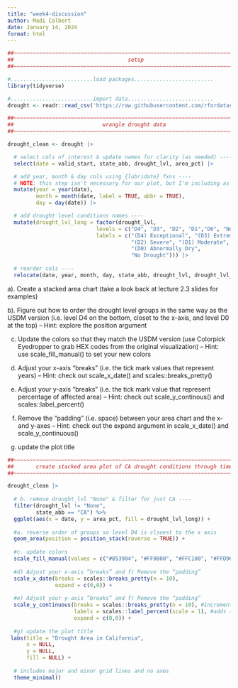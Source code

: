 ```yaml
---
title: "week4-discussion"
author: Madi Calbert
date: January 14, 2024
format: html
---
```


```r
##~~~~~~~~~~~~~~~~~~~~~~~~~~~~~~~~~~~~~~~~~~~~~~~~~~~~~~~~~~~~~~~~~~~~~~~~~~~~~~
##                                    setup                                 ----
##~~~~~~~~~~~~~~~~~~~~~~~~~~~~~~~~~~~~~~~~~~~~~~~~~~~~~~~~~~~~~~~~~~~~~~~~~~~~~~

#..........................load packages.........................
library(tidyverse)

#..........................import data...........................
drought <- readr::read_csv('https://raw.githubusercontent.com/rfordatascience/tidytuesday/main/data/2021/2021-07-20/drought.csv')

##~~~~~~~~~~~~~~~~~~~~~~~~~~~~~~~~~~~~~~~~~~~~~~~~~~~~~~~~~~~~~~~~~~~~~~~~~~~~~~
##                            wrangle drought data                          ----
##~~~~~~~~~~~~~~~~~~~~~~~~~~~~~~~~~~~~~~~~~~~~~~~~~~~~~~~~~~~~~~~~~~~~~~~~~~~~~~

drought_clean <- drought |>

  # select cols of interest & update names for clarity (as needed) ----
  select(date = valid_start, state_abb, drought_lvl, area_pct) |> 

  # add year, month & day cols using {lubridate} fxns ----
  # NOTE: this step isn't necessary for our plot, but I'm including as examples of how to extract different date elements from a object of class `Date` using {lubridate} ----
  mutate(year = year(date),
         month = month(date, label = TRUE, abbr = TRUE),
         day = day(date)) |>

  # add drought level conditions names ----
  mutate(drought_lvl_long = factor(drought_lvl,
                            levels = c("D4", "D3", "D2", "D1","D0", "None"),
                            labels = c("(D4) Exceptional", "(D3) Extreme",
                                       "(D2) Severe", "(D1) Moderate", 
                                       "(D0) Abnormally Dry", 
                                       "No Drought"))) |>
  
  # reorder cols ----
  relocate(date, year, month, day, state_abb, drought_lvl, drought_lvl_long, area_pct)
```
a). Create a stacked area chart (take a look back at lecture 2.3 slides for examples)

b). Figure out how to order the drought level groups in the same way as the USDM version (i.e. level D4 on the bottom, closet to the x-axis, and level D0 at the top) – Hint: explore the position argument

c) Update the colors so that they match the USDM version (use Colorpick Eyedropper to grab HEX codes from the original visualization) – Hint: use scale_fill_manual() to set your new colors

d) Adjust your x-axis “breaks” (i.e. the tick mark values that represent years) – Hint: check out scale_x_date() and scales::breaks_pretty()

e) Adjust your y-axis “breaks” (i.e. the tick mark value that represent percentage of affected area) – Hint: check out scale_y_continous() and scales::label_percent()

f) Remove the “padding” (i.e. space) between your area chart and the x- and y-axes – Hint: check out the expand argument in scale_x_date() and scale_y_continuous()

g) update the plot title

```r
##~~~~~~~~~~~~~~~~~~~~~~~~~~~~~~~~~~~~~~~~~~~~~~~~~~~~~~~~~~~~~~~~~~~~~~~~~~~~~~
##       create stacked area plot of CA drought conditions through time     ----
##~~~~~~~~~~~~~~~~~~~~~~~~~~~~~~~~~~~~~~~~~~~~~~~~~~~~~~~~~~~~~~~~~~~~~~~~~~~~~~

drought_clean |> 
  
  # b. remove drought_lvl "None" & filter for just CA ----
  filter(drought_lvl != "None",
         state_abb == "CA") %>% 
  ggplot(aes(x = date, y = area_pct, fill = drought_lvl_long)) +
  
  #a. reverse order of groups so level D4 is clsoest to the x axis
  geom_area(position = position_stack(reverse = TRUE)) +
  
  #c. update colors 
  scale_fill_manual(values = c("#853904", "#FF0000", "#FFC100", "#FFD965", "#FFFF00")) +
  
  #d) Adjust your x-axis “breaks” and f) Remove the “padding” 
  scale_x_date(breaks = scales::breaks_pretty(n = 10),
               expand = c(0,0)) +
  
  #e) Adjust your y-axis “breaks” and f) Remove the “padding” 
  scale_y_continuous(breaks = scales::breaks_pretty(n = 10), #increments of 10
                     labels = scales::label_percent(scale = 1), #adds the percent sign
                     expand = c(0,0)) +
  
  #g) update the plot title
 labs(title = "Drought Area in California", 
      x = NULL,
      y = NULL,
      fill = NULL) +
  
  # includes major and minor grid lines and no axes
  theme_minimal() 
```


